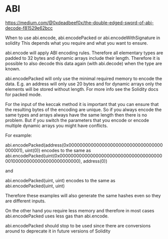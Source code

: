 # ABI


https://medium.com/@0xdeadbeef0x/the-double-edged-sword-of-abi-decode-f81529e62bcc


When to use abi.encode, abi.encodePacked or abi.encodeWithSignature in solidity
This depends what you require and what you want to ensure.

abi.encode will apply ABI encoding rules. Therefore all elementary types are padded to 32 bytes and dynamic arrays include their length. Therefore it is possible to also decode this data again (with abi.decode) when the type are known.

abi.encodePacked will only use the minimal required memory to encode the data. E.g. an address will only use 20 bytes and for dynamic arrays only the elements will be stored without length. For more info see the Solidity docs for packed mode.

For the input of the keccak method it is important that you can ensure that the resulting bytes of the encoding are unique. So if you always encode the same types and arrays always have the same length then there is no problem. But if you switch the parameters that you encode or encode multiple dynamic arrays you might have conflicts.

For example:

abi.encodePacked(address(0x0000000000000000000000000000000000000001), uint(0)) encodes to the same as abi.encodePacked(uint(0x0000000000000000000000000000000000000001000000000000000000000000), address(0))

and

abi.encodePacked(uint[](1,2), uint[](3)) encodes to the same as abi.encodePacked(uint[](1), uint[](2,3))

Therefore these examples will also generate the same hashes even so they are different inputs.

On the other hand you require less memory and therefore in most cases abi.encodePacked uses less gas than abi.encode.

abi.encodePacked should stop to be used since there are conversions around to deprecate it in future versions of Solidity
